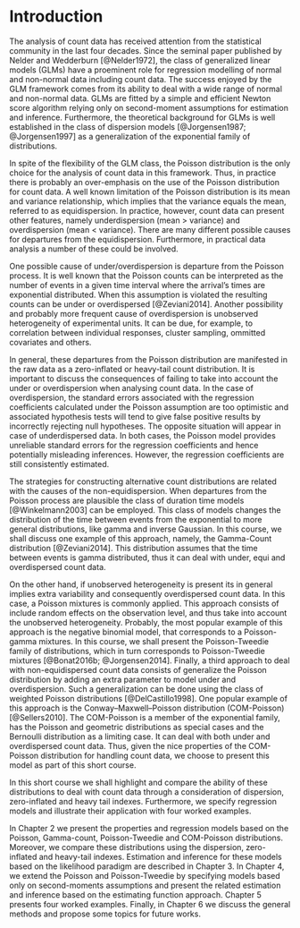 # Introduction #

The analysis of count data has received attention from the statistical
community in the last four decades. Since the seminal paper published 
by Nelder and Wedderburn [@Nelder1972], the class of generalized linear
models (GLMs) have a proeminent role for regression modelling of normal and
non-normal data including count data. The success enjoyed by the GLM framework
comes from its ability to deal with a wide range of normal and non-normal data.
GLMs are fitted by a simple and efficient Newton score algorithm relying only
on second-moment assumptions for estimation and inference. Furthermore, the
theoretical background for GLMs is well established in the class of dispersion
models [@Jorgensen1987; @Jorgensen1997] as a generalization of the 
exponential family of distributions.

In spite of the flexibility of the GLM class, the Poisson distribution is
the only choice for the analysis of count data in this framework. 
Thus, in practice there is probably an over-emphasis on the use of the 
Poisson distribution for count data. A well known limitation of the 
Poisson distribution is its mean and variance relationship, which 
implies that the variance equals the mean, referred to as equidispersion.
In practice, however, count data can present other features, namely 
underdispersion (mean > variance) and overdispersion (mean < variance). 
There are many different possible causes for departures from the equidispersion. 
Furthermore, in practical data analysis a number of these could be involved. 

One possible cause of under/overdispersion is departure from the Poisson 
process. It is well known that the Poisson counts can be interpreted as 
the number of events in a given time interval where the arrival's times 
are exponential distributed. When this assumption is violated the resulting 
counts can be under or overdispersed [@Zeviani2014].
Another possibility and probably more frequent cause of overdispersion is 
unobserved heterogeneity of experimental units. It can be due, for example,
to correlation between individual responses, cluster sampling, ommitted
covariates and others. 

In general, these departures from the Poisson distribution are manifested 
in the raw data as a zero-inflated or heavy-tail count distribution. 
It is important to discuss the consequences of failing to 
take into account the under or overdispersion when analysing count data.
In the case of overdispersion, the standard errors associated with the 
regression coefficients calculated under the Poisson assumption are too 
optimistic and associated hypothesis tests will tend to give false 
positive results by incorrectly rejecting null hypotheses. 
The opposite situation will appear in case of underdispersed data. 
In both cases, the Poisson model provides unreliable standard
errors for the regression coefficients and hence potentially misleading 
inferences. However, the regression coefficients are still consistently
estimated.

The strategies for constructing alternative count distributions are related
with the causes of the non-equidispersion. When departures from the Poisson
process are plausible the class of duration time models [@Winkelmann2003] 
can be employed. This class of models changes the distribution
of the time between events from the exponential to more general distributions, 
like gamma and inverse Gaussian. In this course, we shall discuss one
example of this approach, namely, the Gamma-Count distribution [@Zeviani2014].
This distribution assumes that the time between events is gamma distributed,
thus it can deal with under, equi and overdispersed count data.

On the other hand, if unobserved heterogeneity is present its in general 
implies extra variability and consequently overdispersed count data. 
In this case, a Poisson mixtures is commonly applied. 
This approach consists of include random effects on the observation level, 
and thus take into account the unobserved heterogeneity. 
Probably, the most popular example of this approach is the negative 
binomial model, that corresponds to a Poisson-gamma mixtures. 
In this course, we shall present the Poisson-Tweedie
family of distributions, which in turn corresponds to Poisson-Tweedie 
mixtures [@Bonat2016b; @Jorgensen2014]. 
Finally, a third approach to deal with non-equidispersed count data 
consists of generalize the Poisson distribution by adding an extra 
parameter to model under and overdispersion. 
Such a generalization can be done using the class of weighted Poisson 
distributions [@DelCastillo1998]. One popular example of this approach 
is the Conway–Maxwell–Poisson distribution (COM-Poisson) [@Sellers2010].
The COM-Poisson is a member of the exponential family, has the Poisson 
and geometric distributions as special cases and the Bernoulli 
distribution as a limiting case. It can deal with both under 
and overdispersed count data. 
Thus, given the nice properties of the COM-Poisson distribution for handling 
count data, we choose to present this model as part of this short course. 

In this short course we shall highlight and compare the ability of these 
distributions to deal with count data through a consideration of dispersion, 
zero-inflated and heavy tail indexes. 
Furthermore, we specify regression models and illustrate their application 
with four worked examples. 

In Chapter $2$ we present the properties and regression models based on 
the Poisson, Gamma-count, Poisson-Tweedie and COM-Poisson distributions. 
Moreover, we compare these distributions using the dispersion, 
zero-inflated and heavy-tail indexes. Estimation and inference for these 
models based on the likelihood paradigm are described in Chapter $3$. 
In Chapter $4$, we extend the Poisson and Poisson-Tweedie by specifying 
models based only on second-moments assumptions and present the related 
estimation and inference based on the estimating function approach. 
Chapter $5$ presents four worked examples. 
Finally, in Chapter $6$ we discuss the general methods and propose 
some topics for future works.